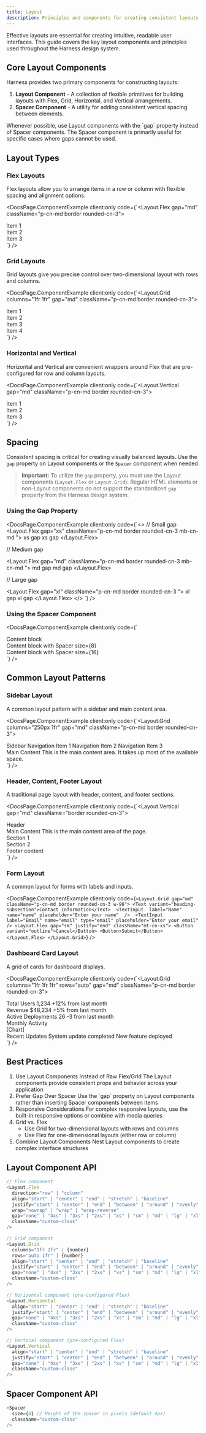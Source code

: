 ```yaml
---
title: Layout
description: Principles and components for creating consistent layouts in your applications
---
```



Effective layouts are essential for creating intuitive, readable user interfaces. This guide covers the key layout components and principles used throughout the Harness design system.

## Core Layout Components

Harness provides two primary components for constructing layouts:

1. **Layout Component** - A collection of flexible primitives for building layouts with Flex, Grid, Horizontal, and Vertical arrangements.
2. **Spacer Component** - A utility for adding consistent vertical spacing between elements.

<Aside>
  Whenever possible, use Layout components with the `gap` property instead of
  Spacer components. The Spacer component is primarily useful for specific cases
  where gaps cannot be used.
</Aside>

## Layout Types

### Flex Layouts

Flex layouts allow you to arrange items in a row or column with flexible spacing and alignment options.

<DocsPage.ComponentExample
  client:only
  code={`<Layout.Flex gap="md" className="p-cn-md border rounded-cn-3">
  <div className="bg-cn-primary-1 p-cn-sm rounded-cn-3">
    <Text color="on-primary-1">Item 1</Text>
  </div>
  <div className="bg-cn-primary-1 p-cn-sm rounded-cn-3">
    <Text color="on-primary-1">Item 2</Text>
  </div>
  <div className="bg-cn-primary-1 p-cn-sm rounded-cn-3">
    <Text color="on-primary-1">Item 3</Text>
  </div>
</Layout.Flex>`}
/>

### Grid Layouts

Grid layouts give you precise control over two-dimensional layout with rows and columns.

<DocsPage.ComponentExample
  client:only
  code={`<Layout.Grid columns="1fr 1fr" gap="md" className="p-cn-md border rounded-cn-3">
  <div className="bg-cn-primary-1 p-cn-sm rounded-cn-3">
    <Text color="on-primary-1">Item 1</Text>
  </div>
  <div className="bg-cn-primary-1 p-cn-sm rounded-cn-3">
    <Text color="on-primary-1">Item 2</Text>
  </div>
  <div className="bg-cn-primary-1 p-cn-sm rounded-cn-3">
    <Text color="on-primary-1">Item 3</Text>
  </div>
  <div className="bg-cn-primary-1 p-cn-sm rounded-cn-3">
    <Text color="on-primary-1">Item 4</Text>
  </div>
</Layout.Grid>`}
/>

### Horizontal and Vertical

Horizontal and Vertical are convenient wrappers around Flex that are pre-configured for row and column layouts.

<DocsPage.ComponentExample
  client:only
  code={`<Layout.Vertical gap="md" className="p-cn-md border rounded-cn-3">
  <div className="bg-cn-primary-1 p-cn-sm rounded-cn-3">
    <Text color="on-primary-1">Item 1</Text>
  </div>
  <div className="bg-cn-primary-1 p-cn-sm rounded-cn-3">
    <Text color="on-primary-1">Item 2</Text>
  </div>
  <div className="bg-cn-primary-1 p-cn-sm rounded-cn-3">
    <Text color="on-primary-1">Item 3</Text>
  </div>
</Layout.Vertical>`}
/>

## Spacing

Consistent spacing is critical for creating visually balanced layouts. Use the `gap` property on Layout components or the `Spacer` component when needed.

> **Important:** To utilize the `gap` property, you must use the Layout components (`Layout.Flex` or `Layout.Grid`). Regular HTML elements or non-Layout components do not support the standardized `gap` property from the Harness design system.

### Using the Gap Property

<DocsPage.ComponentExample
  client:only
  code={`<>
  // Small gap
<Layout.Flex gap="xs" className="p-cn-md border rounded-cn-3 mb-cn-md ">
  <Text className="bg-cn-primary-1 text-cn-on-primary-1 p-cn-sm rounded-cn-3 border">xs gap</Text>
  <Text className="bg-cn-primary-1 text-cn-on-primary-1 p-cn-sm rounded-cn-3 border">xs gap</Text>
</Layout.Flex>

// Medium gap

<Layout.Flex gap="md" className="p-cn-md border rounded-cn-3 mb-cn-md ">
  <Text className="bg-cn-primary-1 text-cn-on-primary-1 p-cn-sm rounded-cn-3 border">
    md gap
  </Text>
  <Text className="bg-cn-primary-1 text-cn-on-primary-1 p-cn-sm rounded-cn-3 border">
    md gap
  </Text>
</Layout.Flex>

// Large gap

<Layout.Flex gap="xl" className="p-cn-md border rounded-cn-3 ">
  <Text className="bg-cn-primary-1 text-cn-on-primary-1 p-cn-sm rounded-cn-3 border">xl gap</Text>
  <Text className="bg-cn-primary-1 text-cn-on-primary-1 p-cn-sm rounded-cn-3 border">xl gap</Text>
</Layout.Flex>
</>
`}
/>

### Using the Spacer Component

<DocsPage.ComponentExample
  client:only
  code={`<div className="p-cn-md border rounded-cn-3">
  <div className="bg-cn-primary-1 p-cn-sm rounded-cn-3">
    <Text color="on-primary-1">Content block</Text>
  </div>
  <Spacer size={8} />
  <div className="bg-cn-primary-1 p-cn-sm rounded-cn-3">
    <Text color="on-primary-1">Content block with Spacer size={8}</Text>
  </div>
  <Spacer size={16} />
  <div className="bg-cn-primary-1 p-cn-sm rounded-cn-3">
    <Text color="on-primary-1">Content block with Spacer size={16}</Text>
  </div>
</div>`}
/>

## Common Layout Patterns

### Sidebar Layout

A common layout pattern with a sidebar and main content area.

<DocsPage.ComponentExample
  client:only
  code={`<Layout.Grid columns="250px 1fr" gap="md" className="p-cn-md border rounded-cn-3">
  <div className="bg-cn-2 p-cn-md rounded-cn-3">
    <Text variant="heading-base" className="mb-cn-sm">Sidebar</Text>
    <Layout.Vertical gap="sm">
      <Text variant="body-normal" className="p-cn-xs hover:bg-cn-3 rounded cursor-pointer">Navigation Item 1</Text>
      <Text variant="body-normal" className="p-cn-xs hover:bg-cn-3 rounded cursor-pointer">Navigation Item 2</Text>
      <Text variant="body-normal" className="p-cn-xs hover:bg-cn-3 rounded cursor-pointer">Navigation Item 3</Text>
    </Layout.Vertical>
  </div>
  <div className="bg-cn-2 p-cn-md rounded-cn-3">
    <Text variant="heading-base" className="mb-cn-sm">Main Content</Text>
    <Text variant="body-normal">This is the main content area. It takes up most of the available space.</Text>
  </div>
</Layout.Grid>`}
/>

### Header, Content, Footer Layout

A traditional page layout with header, content, and footer sections.

<DocsPage.ComponentExample
  client:only
  code={`<Layout.Vertical gap="md" className="border rounded-cn-3">
  <div className="bg-cn-primary-1 text-cn-on-primary-1 p-cn-md">
    <Text variant="heading-base" className="font-bold">Header</Text>
  </div>
  <div className="px-cn-md">
    <Text variant="heading-base" className="mb-cn-sm">Main Content</Text>
    <Text variant="body-normal">This is the main content area of the page.</Text>
    <Spacer size={16} />
    <Layout.Grid columns="1fr 1fr" gap="md">
      <div className="bg-cn-2 p-cn-md rounded-cn-3">
        <Text variant="body-normal">Section 1</Text>
      </div>
      <div className="bg-cn-2 p-cn-md rounded-cn-3">
        <Text variant="body-normal">Section 2</Text>
      </div>
    </Layout.Grid>
  </div>
  <div className="bg-cn-2 p-cn-md mt-auto">
    <Text variant="caption-normal" className="text-center">Footer content</Text>
  </div>
</Layout.Vertical>`}
/>

### Form Layout

A common layout for forms with labels and inputs.

<DocsPage.ComponentExample
  client:only
  code={`<Layout.Grid gap="md" className="p-cn-md border rounded-cn-3 w-96">
    <Text variant="heading-subsection">Contact Information</Text> 
    <TextInput 
        label="Name"
        name="name"
        placeholder="Enter your name" 
    /> 
    <TextInput 
        label="Email"
        name="email"
        type="email"
        placeholder="Enter your email" 
    />
    <Layout.Flex gap="sm" justify="end" className="mt-cn-xs">
        <Button variant="outline">Cancel</Button>
        <Button>Submit</Button>
  </Layout.Flex>
</Layout.Grid>`}
/>

### Dashboard Card Layout

A grid of cards for dashboard displays.

<DocsPage.ComponentExample
  client:only
  code={`<Layout.Grid columns="1fr 1fr 1fr" rows="auto" gap="md" className="p-cn-md border rounded-cn-3">
  <div className="bg-cn-2 p-cn-md rounded-cn-3 shadow-sm">
    <Text variant="heading-base" className="mb-cn-xs">Total Users</Text>
    <Text variant="heading-section">1,234</Text>
    <Text variant="caption-normal" color="success" className="mt-cn-xs">+12% from last month</Text>
  </div>
  
  <div className="bg-cn-2 p-cn-md rounded-cn-3 shadow-sm">
    <Text variant="heading-base" className="mb-cn-xs">Revenue</Text>
    <Text variant="heading-section">$48,234</Text>
    <Text variant="caption-normal" color="success" className="mt-cn-xs">+5% from last month</Text>
  </div>
  
  <div className="bg-cn-2 p-cn-md rounded-cn-3 shadow-sm">
    <Text variant="heading-base" className="mb-cn-xs">Active Deployments</Text>
    <Text variant="heading-section">26</Text>
    <Text variant="caption-normal" color="danger" className="mt-cn-xs">-3 from last month</Text>
  </div>
  
  <div className="bg-cn-2 p-cn-md rounded-cn-3 shadow-sm col-span-2">
    <Text variant="heading-base" className="mb-cn-xs">Monthly Activity</Text>
    <div className="h-32 bg-cn-3 rounded-cn-3 flex items-center justify-center">
      <Text variant="body-normal" color="foreground-2">[Chart]</Text>
    </div>
  </div>
  
  <div className="bg-cn-2 p-cn-md rounded-cn-3 shadow-sm">
    <Text variant="heading-base" className="mb-cn-xs">Recent Updates</Text>
    <Layout.Vertical gap="sm">
      <Text variant="caption-normal" className="p-cn-xs bg-cn-3 rounded-cn-3">System update completed</Text>
      <Text variant="caption-normal" className="p-cn-xs bg-cn-3 rounded-cn-3">New feature deployed</Text>
    </Layout.Vertical>
  </div>
</Layout.Grid>`}
/>

## Best Practices

<ol className="list-decimal pl-cn-xl space-y-cn-md">
  <li>
    <Text variant="body-strong">
      Use Layout Components Instead of Raw Flex/Grid
    </Text>
    <Text variant="body-normal" className="mt-cn-3xs">
      The Layout components provide consistent props and behavior across your
      application
    </Text>
  </li>

<li>
  <Text variant="body-strong">Prefer Gap Over Spacer</Text>
  <Text variant="body-normal" className="mt-cn-3xs">
    Use the `gap` property on Layout components rather than inserting Spacer
    components between items
  </Text>
</li>

<li>
  <Text variant="body-strong">Responsive Considerations</Text>
  <Text variant="body-normal" className="mt-cn-3xs">
    For complex responsive layouts, use the built-in responsive options or
    combine with media queries
  </Text>
</li>

<li>
  <Text variant="body-strong">Grid vs. Flex</Text>
  <ul className="list-disc pl-cn-xl mt-cn-3xs space-y-cn-3xs">
    <li>
      <Text variant="body-normal">
        Use Grid for two-dimensional layouts with rows and columns
      </Text>
    </li>
    <li>
      <Text variant="body-normal">
        Use Flex for one-dimensional layouts (either row or column)
      </Text>
    </li>
  </ul>
</li>

  <li>
    <Text variant="body-strong">Combine Layout Components</Text>
    <Text variant="body-normal" className="mt-cn-3xs">
      Nest Layout components to create complex interface structures
    </Text>
  </li>
</ol>

## Layout Component API

```typescript
// Flex component
<Layout.Flex
  direction="row" | "column"
  align="start" | "center" | "end" | "stretch" | "baseline"
  justify="start" | "center" | "end" | "between" | "around" | "evenly"
  wrap="nowrap" | "wrap" | "wrap-reverse"
  gap="none" | "4xs" | "3xs" | "2xs" | "xs" | "sm" | "md" | "lg" | "xl" | "2xl" | "3xl" | "4xl"
  className="custom-class"
/>

// Grid component
<Layout.Grid
  columns="1fr 2fr" | {number}
  rows="auto 1fr" | {number}
  align="start" | "center" | "end" | "stretch" | "baseline"
  justify="start" | "center" | "end" | "between" | "around" | "evenly"
  gap="none" | "4xs" | "3xs" | "2xs" | "xs" | "sm" | "md" | "lg" | "xl" | "2xl" | "3xl" | "4xl"
  className="custom-class"
/>

// Horizontal component (pre-configured Flex)
<Layout.Horizontal
  align="start" | "center" | "end" | "stretch" | "baseline"
  justify="start" | "center" | "end" | "between" | "around" | "evenly"
  gap="none" | "4xs" | "3xs" | "2xs" | "xs" | "sm" | "md" | "lg" | "xl" | "2xl" | "3xl" | "4xl"
  className="custom-class"
/>

// Vertical component (pre-configured Flex)
<Layout.Vertical
  align="start" | "center" | "end" | "stretch" | "baseline"
  justify="start" | "center" | "end" | "between" | "around" | "evenly"
  gap="none" | "4xs" | "3xs" | "2xs" | "xs" | "sm" | "md" | "lg" | "xl" | "2xl" | "3xl" | "4xl"
  className="custom-class"
/>
```

## Spacer Component API

```typescript
<Spacer
  size={4} // Height of the spacer in pixels (default 4px)
  className="custom-class"
/>
```
